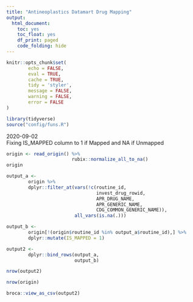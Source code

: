 ```yaml
---
title: "Antineoplastics Datamart Drug Mapping"
output:
  html_document:
    toc: yes
    toc_float: yes
    df_print: paged
    code_folding: hide
---
```


```r
knitr::opts_chunk$set(
        echo = FALSE,
        eval = TRUE,
        cache = TRUE,
        tidy = 'styler',
        message = FALSE,
        warning = FALSE,
        error = FALSE
)

library(tidyverse)
source("config/funs.R")
```

2020-09-02  
Fixing IS_MAPPED column to 1 if Mapped and NA if Unmapped  
```r
origin <- read_origin() %>%
                        rubix::normalize_all_to_na()
origin
```

```r
output_a <-
        origin %>%
        dplyr::filter_at(vars(!c(routine_id,
                                 invest_drug_rowid,
                                 APR_DRUG_NAME,
                                 APR_GENERIC_NAME,
                                 CDG_COMMON_GENERIC_NAME)),
                         all_vars(is.na(.))) 

output_b <- 
        origin[!(origin$routine_id %in% output_a$routine_id),] %>%
        dplyr::mutate(IS_MAPPED = 1)
```

```r
output2 <- 
        dplyr::bind_rows(output_a,
                         output_b)
```

```r
nrow(output2)
```

```r
nrow(origin)
```

```r
broca::view_as_csv(output2)
```

